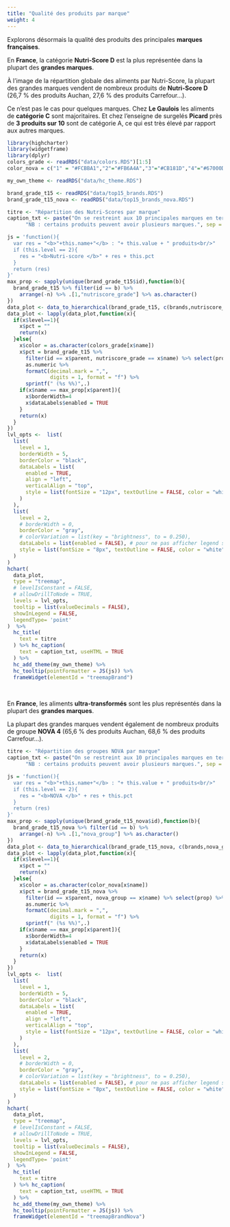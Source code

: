 ```yaml
---
title: "Qualité des produits par marque"
weight: 4
---
```


Explorons désormais la qualité des produits des  principales **marques françaises**.

<div class="encadre">
En <b>France</b>, la catégorie <b>Nutri-Score D</b> est la plus représentée dans la plupart des <b>grandes marques</b>. 
</div>

À l'image de la répartition globale des aliments par Nutri-Score, la plupart des grandes marques vendent de nombreux produits de **Nutri-Score D** (26,7 % des produits Auchan, 27,6 % des produits Carrefour...). 

Ce n'est pas le cas pour quelques marques. Chez **Le Gaulois** les aliments de **catégorie C** sont majoritaires. Et chez l'enseigne de surgelés **Picard** près de **3 produits sur 10** sont de catégorie A, ce qui est très élevé par rapport aux autres marques. 


```r
library(highcharter)
library(widgetframe)
library(dplyr)
colors_grade <- readRDS("data/colors.RDS")[1:5]
color_nova = c("1" = "#FCBBA1","2"="#FB6A4A","3"="#CB181D","4"="#67000D")

my_own_theme <- readRDS("data/hc_theme.RDS")

brand_grade_t15 <- readRDS("data/top15_brands.RDS")
brand_grade_t15_nova <- readRDS("data/top15_brands_nova.RDS")
```



```r
titre <- "Répartition des Nutri-Scores par marque"
caption_txt <- paste("On se restreint aux 10 principales marques en terme de nombre de produits vendus en France recensés dans la base d'OpenFoodFacts pour lesquels le Nutri-Score est disponible.",
      "NB : certains produits peuvent avoir plusieurs marques.", sep = "<br>")

js = 'function(){
  var res = "<b>"+this.name+"</b> : "+ this.value + " produits<br/>"
  if (this.level == 2){
    res = "<b>Nutri-score </b>" + res + this.pct
  }
  return (res)
}'
max_prop <- sapply(unique(brand_grade_t15$id),function(b){
  brand_grade_t15 %>% filter(id == b) %>% 
    arrange(-n) %>% .[1,"nutriscore_grade"] %>% as.character()
})
data_plot <- data_to_hierarchical(brand_grade_t15, c(brands,nutriscore_grade),c(n))
data_plot <- lapply(data_plot,function(x){
  if(x$level==1){
    x$pct = ""
    return(x)
  }else{
    x$color = as.character(colors_grade[x$name])
    x$pct = brand_grade_t15 %>% 
      filter(id == x$parent, nutriscore_grade == x$name) %>% select(prop) %>% 
      as.numeric %>% 
      formatC(decimal.mark = ",",
              digits = 1, format = "f") %>% 
      sprintf(" (%s %%)",.)
    if(x$name == max_prop[x$parent]){
      x$borderWidth=4
      x$dataLabels$enabled = TRUE
    }
    return(x)
  }
})
lvl_opts <-  list(
  list(
    level = 1,
    borderWidth = 5,
    borderColor = "black",
    dataLabels = list(
      enabled = TRUE,
      align = "left",
      verticalAlign = "top",
      style = list(fontSize = "12px", textOutline = FALSE, color = "white")
    )
  ),
  list(
    level = 2,
    # borderWidth = 0,
    borderColor = "gray",
    # colorVariation = list(key = "brightness", to = 0.250),
    dataLabels = list(enabled = FALSE), # pour ne pas afficher legend sur graph
    style = list(fontSize = "8px", textOutline = FALSE, color = "white")
  )
)
hchart(
  data_plot,
  type = "treemap",
  # levelIsConstant = FALSE,
  # allowDrillToNode = TRUE,
  levels = lvl_opts,
  tooltip = list(valueDecimals = FALSE),
  showInLegend = FALSE,
  legendType= 'point'
)  %>% 
  hc_title(
    text = titre
  ) %>% hc_caption(
    text = caption_txt, useHTML = TRUE
  ) %>%
  hc_add_theme(my_own_theme) %>% 
  hc_tooltip(pointFormatter = JS(js)) %>% 
  frameWidget(elementId = "treemapBrand")
```

<br/>

<div class="encadre">
En <b>France</b>, les aliments <b>ultra-transformés</b> sont les plus représentés dans la plupart des <b>grandes marques</b>. 
</div>

La plupart des grandes marques vendent également de nombreux produits de groupe **NOVA 4** (65,6 % des produits Auchan, 68,6 % des produits Carrefour...). 


```r
titre <- "Répartition des groupes NOVA par marque"
caption_txt <- paste("On se restreint aux 10 principales marques en terme de nombre de produits vendus en France recensés dans la base d'OpenFoodFacts pour lesquels le groupe NOVA est disponible.",
      "NB : certains produits peuvent avoir plusieurs marques.", sep = "<br>")

js = 'function(){
  var res = "<b>"+this.name+"</b> : "+ this.value + " produits<br/>"
  if (this.level == 2){
    res = "<b>NOVA </b>" + res + this.pct
  }
  return (res)
}'
max_prop <- sapply(unique(brand_grade_t15_nova$id),function(b){
  brand_grade_t15_nova %>% filter(id == b) %>% 
    arrange(-n) %>% .[1,"nova_group"] %>% as.character()
})
data_plot <- data_to_hierarchical(brand_grade_t15_nova, c(brands,nova_group),c(n))
data_plot <- lapply(data_plot,function(x){
  if(x$level==1){
    x$pct = ""
    return(x)
  }else{
    x$color = as.character(color_nova[x$name])
    x$pct = brand_grade_t15_nova %>% 
      filter(id == x$parent, nova_group == x$name) %>% select(prop) %>% 
      as.numeric %>% 
      formatC(decimal.mark = ",",
              digits = 1, format = "f") %>% 
      sprintf(" (%s %%)",.)
    if(x$name == max_prop[x$parent]){
      x$borderWidth=4
      x$dataLabels$enabled = TRUE
    }
    return(x)
  }
})
lvl_opts <-  list(
  list(
    level = 1,
    borderWidth = 5,
    borderColor = "black",
    dataLabels = list(
      enabled = TRUE,
      align = "left",
      verticalAlign = "top",
      style = list(fontSize = "12px", textOutline = FALSE, color = "white")
    )
  ),
  list(
    level = 2,
    # borderWidth = 0,
    borderColor = "gray",
    # colorVariation = list(key = "brightness", to = 0.250),
    dataLabels = list(enabled = FALSE), # pour ne pas afficher legend sur graph
    style = list(fontSize = "8px", textOutline = FALSE, color = "white")
  )
)
hchart(
  data_plot,
  type = "treemap",
  # levelIsConstant = FALSE,
  # allowDrillToNode = TRUE,
  levels = lvl_opts,
  tooltip = list(valueDecimals = FALSE),
  showInLegend = FALSE,
  legendType= 'point'
)  %>% 
  hc_title(
    text = titre
  ) %>% hc_caption(
    text = caption_txt, useHTML = TRUE
  ) %>%
  hc_add_theme(my_own_theme) %>% 
  hc_tooltip(pointFormatter = JS(js)) %>% 
  frameWidget(elementId = "treemapBrandNova")
```